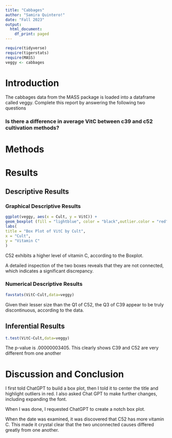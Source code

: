 ```yaml
---
title: "Cabbages"
author: "Samira Quintero!"
date: "Fall 2023"
output:
  html_document:
    df_print: paged
---
```


```r
require(tidyverse)
require(tigerstats)
require(MASS)
veggy <- cabbages
```

# Introduction

<!--In this section you explain what you are trying to show.  Where did the data come from?  What is the research or other question you are trying to answer?!-->
 The cabbages data from the MASS package is loaded into a dataframe called veggy. Complete this report by answering the following two questions  
 
### Is there a difference in average VitC between c39 and c52 cultivation methods?  

# Methods

<!--Decide on your methods:  use "variable analysis" or other appropriate descriptors.  Make sure to choose at least one graphical method and at least one numerical method.!-->

# Results

<!--Divide this section into two sub-sections:  One for your descriptive  results and one for your inferential results.!-->

## Descriptive Results

### Graphical Descriptive Results
```r
ggplot(veggy, aes(x = Cult, y = VitC)) +
geom_boxplot (fill = "lightblue", color = "black",outlier.color = "red", notch = TRUE) +
labs(
title = "Box Plot of VitC by Cult",
x = "Cult",
y = "Vitamin C"
)

```
C52 exhibits a higher level of vitamin C, according to the Boxplot.

A detailed inspection of the two boxes reveals that they are not connected, which indicates a significant discrepancy. 




<!--Graphical results here.  Make sure to show your code.  Provide appropriate labels for axes, giving units if possible, and provide a good title for the graph, too.  Use the graphical results to describe the patterns if any that exist in the data as focused toward the research question!-->

### Numerical Descriptive Results
```r
favstats(VitC~Cult,data=veggy)
```
<!--Numerical results go here. Use the numerical results to describe the patterns if any that exist in the data as focused toward the research question!-->


Given their lesser size than the Q1 of C52, the Q3 of C39 appear to be truly discontinuous, according to the data.

## Inferential Results

<!--State hypothesis clearly.  Make sure your discussion of the inferential test covers all the aspects that the test output produces, such as test statistic, p-value etc.  Make a decision about the null hypothesis, explain the assumptions on which the selected test/procedure was based, and why the chosen procedure satisfys the assumptions and is appropriate to answer the research question!-->

```r
t.test(VitC~Cult,data=veggy)
```
The p-value is .00000003405. This clearly shows C39 and C52 are very different from one another





# Discussion and Conclusion

<!--Discussion and conclusion here.  If you found a relationship be sure to consider whether the relationship occurs because one of the variavbles causes the other, or whether they perhasps are related for some other reason.  Watch the chapter 6 videos from the GeorgeTown videos collection.!-->



I first told ChatGPT to build a box plot, then I told it to center the title and highlight outliers in red. I also asked Chat GPT to make further changes, including expanding the font.

When I was done, I requested ChatGPT to create a notch box plot.

When the date was examined, it was discovered that C52 has more vitamin C. This made it crystal clear that the two unconnected causes differed greatly from one another.

